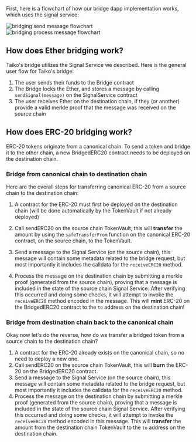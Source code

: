First, here is a flowchart of how our bridge dapp implementation works, which uses the signal service:

![bridging send message flowchart](/images/diagrams/concepts/bridging/bridging-send-message.png) \
![bridging process message flowchart](/images/diagrams/concepts/bridging/bridging-process-message.png)

## How does Ether bridging work?

Taiko's bridge utilizes the Signal Service we described. Here is the general user flow for Taiko's bridge:

1. The user sends their funds to the Bridge contract
2. The Bridge locks the Ether, and stores a message by calling `sendSignal(message)` on the SignalService contract
3. The user receives Ether on the destination chain, if they (or another) provide a valid merkle proof that the message was received on the source chain

## How does ERC-20 bridging work?

ERC-20 tokens originate from a canonical chain. To send a token and bridge it to the other chain, a new BridgedERC20 contract needs to be deployed on the destination chain.

### Bridge from canonical chain to destination chain

Here are the overall steps for transferring canonical ERC-20 from a source chain to the destination chain:

1. A contract for the ERC-20 must first be deployed on the destination chain (will be done automatically by the TokenVault if not already deployed)

2. Call sendERC20 on the source chain TokenVault, this will **transfer** the amount by using the `safeTransferFrom` function on the canonical ERC-20 contract, on the source chain, to the TokenVault.

3. Send a message to the Signal Service (on the source chain), this message will contain some metadata related to the bridge request, but most importantly it includes the calldata for the `receiveERC20` method.

4. Process the message on the destination chain by submitting a merkle proof (generated from the source chain), proving that a message is included in the state of the source chain Signal Service. After verifying this occurred and doing some checks, it will attempt to invoke the `receiveERC20` method encoded in the message. This will **mint** ERC-20 on the BridgedERC20 contract to the `to` address on the destination chain!

### Bridge from destination chain back to the canonical chain

Okay now let's do the reverse, how do we transfer a bridged token from a source chain to the destination chain?

1. A contract for the ERC-20 already exists on the canonical chain, so no need to deploy a new one.
2. Call sendERC20 on the source chain TokenVault, this will **burn** the ERC-20 on the BridgedERC20 contract.
3. Send a message to the Signal Service (on the source chain), this message will contain some metadata related to the bridge request, but most importantly it includes the calldata for the `receiveERC20` method.
4. Process the message on the destination chain by submitting a merkle proof (generated from the source chain), proving that a message is included in the state of the source chain Signal Service. After verifying this occurred and doing some checks, it will attempt to invoke the `receiveERC20` method encoded in this message. This will **transfer** the amount from the destination chain TokenVault to the `to` address on the destination chain.
